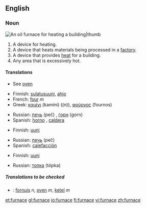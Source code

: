 ==English==

===Noun===
[[Image:Home_oil_furnace.jpg|An oil furnace for heating a building|thumb]]
{{en-noun}}

# A device for heating.
# A device that heats materials being processed in a [[factory]].
# A device that provides [[heat]] for a building.
# Any area that is excessively hot.

====Translations====
{{trans-top|device for heating}}
* See [[oven]]
{{trans-mid}}
{{trans-bottom}}

{{trans-top|device for heating in a factory, melting metals, etc}}
*Finnish: [[sulatusuuni]], [[ahjo]]
*French: [[four]] ''m''
*Greek: [[καμίνι]] (kamíni) ((n)), [[φούρνος]] (fournos) {{m}}
{{trans-mid}}
*Russian: [[печь]] (peč) {{f}}, [[горн]] (gorn) {{m}}
*Spanish: [[horno]] {{m}}, [[caldera]] {{f}}
{{trans-bottom}}

{{trans-top|device for heating a building}}
*Finnish: [[uuni]]
{{trans-mid}}
*Russian: [[печь]] (peč) {{f}}
*Spanish: [[calefacción]] {{f}}
{{trans-bottom}}

{{trans-top|hot area}}
*Finnish: [[uuni]]
{{trans-mid}}
*Russian: [[топка]] (tópka) {{f}}
{{trans-bottom}}

=====Translations to be checked=====
{{checktrans}}
*{{ttbc|Dutch}}: [[fornuis]] ''n'', [[oven]] ''m'', [[ketel]] ''m''

[[et:furnace]]
[[gl:furnace]]
[[io:furnace]]
[[fi:furnace]]
[[vi:furnace]]
[[zh:furnace]]